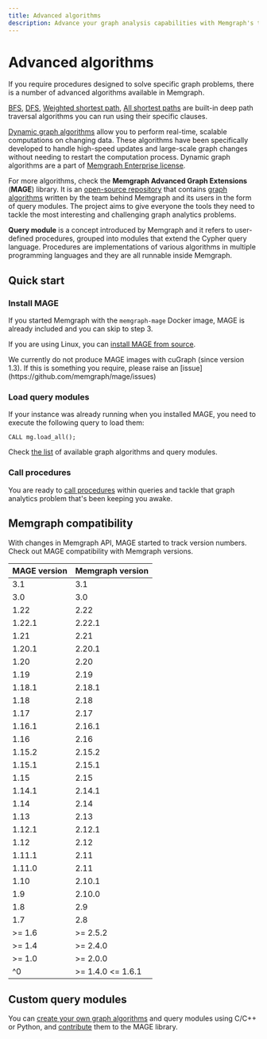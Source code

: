 ```yaml
---
title: Advanced algorithms
description: Advance your graph analysis capabilities with Memgraph's tailored algorithms for optimized combinatorial queries. Begin your journey with comprehensive documentation.
---
```



# Advanced algorithms

If you require procedures designed to solve specific graph problems, there is a
number of advanced algorithms available in Memgraph.

[BFS](/advanced-algorithms/deep-path-traversal#breadth-first-search),
[DFS](/advanced-algorithms/deep-path-traversal#depth-first-search),
[Weighted shortest
path](/advanced-algorithms/deep-path-traversal#weighted-shortest-path),
[All shortest
paths](/advanced-algorithms/deep-path-traversal#all-shortest-paths) are
built-in deep path traversal algorithms you can run using their specific
clauses. 

[Dynamic graph
algorithms](/advanced-algorithms/available-algorithms#dynamic-graph-algorithms-enterprise)
allow you to perform real-time, scalable computations on changing data. These
algorithms have been specifically developed to handle high-speed updates and
large-scale graph changes without needing to restart the computation process.
Dynamic graph algorithms are a part of [Memgraph Enterprise
license](/database-management/enabling-memgraph-enterprise). 

For more algorithms, check the **Memgraph Advanced Graph Extensions** (**MAGE**)
library. It is an [open-source repository](https://github.com/memgraph/mage)
that contains [graph algorithms](/advanced-algorithms/available-algorithms)
written by the team behind Memgraph and its users in the form of query modules.
The project aims to give everyone the tools they need to tackle the most
interesting and challenging graph analytics problems.

**Query module** is a concept introduced by Memgraph and it refers to
user-defined procedures, grouped into modules that extend the Cypher query
language. Procedures are implementations of various algorithms in multiple
programming languages and they are all runnable inside Memgraph.

## Quick start

<Steps>

### Install MAGE

If you started Memgraph with the `memgraph-mage` Docker
image, MAGE is already included and you can skip to step 3.

If you are using Linux, you can [install MAGE from
source](/advanced-algorithms/install-mage#linux).

<Callout type="info">
We currently do not produce MAGE images with cuGraph (since version 1.3). If this is something you require, please raise an [issue](https://github.com/memgraph/mage/issues)
</Callout>

### Load query modules

If your instance was already running when you installed MAGE, you need to
execute the following query to load them:

```
CALL mg.load_all();
```

Check [the list](/advanced-algorithms/available-algorithms) of available graph
algorithms and query modules.

### Call procedures

You are ready to [call procedures](/advanced-algorithms/run-algorithms) within
queries and tackle that graph analytics problem that's been keeping you awake. 

</Steps>

## Memgraph compatibility

With changes in Memgraph API, MAGE started to track version numbers. Check out
MAGE compatibility with Memgraph versions.

| MAGE version | Memgraph version  |
|--------------|-------------------|
| 3.1          | 3.1               |
| 3.0          | 3.0               | 
| 1.22         | 2.22              |
| 1.22.1       | 2.22.1            |
| 1.21         | 2.21              |
| 1.20.1       | 2.20.1            |
| 1.20         | 2.20              |
| 1.19         | 2.19              |
| 1.18.1       | 2.18.1            |
| 1.18         | 2.18              |
| 1.17         | 2.17              |
| 1.16.1       | 2.16.1            |
| 1.16         | 2.16              |
| 1.15.2       | 2.15.2            |
| 1.15.1       | 2.15.1            |
| 1.15         | 2.15              |
| 1.14.1       | 2.14.1            |
| 1.14         | 2.14              |
| 1.13         | 2.13              |
| 1.12.1       | 2.12.1            |
| 1.12         | 2.12              |
| 1.11.1       | 2.11              |
| 1.11.0       | 2.11              |
| 1.10         | 2.10.1            |
| 1.9          | 2.10.0            |
| 1.8          | 2.9               |
| 1.7          | 2.8               |
| >= 1.6       | >= 2.5.2          |
| >= 1.4       | >= 2.4.0          |
| >= 1.0       | >= 2.0.0          |
| ^0           | >= 1.4.0 &lt;= 1.6.1 |


## Custom query modules

You can [create your own graph algorithms](/custom-query-modules) and query
modules using C/C++ or Python, and
[contribute](/custom-query-modules/contributing) them to the MAGE library. 


<CommunityLinks/>